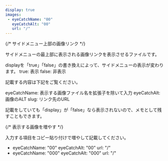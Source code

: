 ```yaml
---
display: true
images:
 - eyeCatchName: "00"
   eyeCatchAlt: "00"
   url: "/"
---
```


{/* サイドメニュー上部の画像リンク */}

サイドメニューの最上部に表示される画像リンクを表示させるファイルです。

displayを「true」「false」の書き換えによって、サイドメニューの表示が変わります。
true: 表示
false: 非表示

記載する内容は下記をご覧ください。

eyeCatchName: 表示する画像ファイル名を拡張子を除いて入力
eyeCatchAlt: 画像のALT
slug: リンク先のURL

記載をしていても「display」が「false」なら表示されないので、メモとして残すこともできます。

{/* 表示する画像を増やす */}

入力する項目をコピー貼り付けで増やして記載してください。

- eyeCatchName: "00"
  eyeCatchAlt: "00"
  url: "/"
- eyeCatchName: "000"
  eyeCatchAlt: "000"
  url: "/"